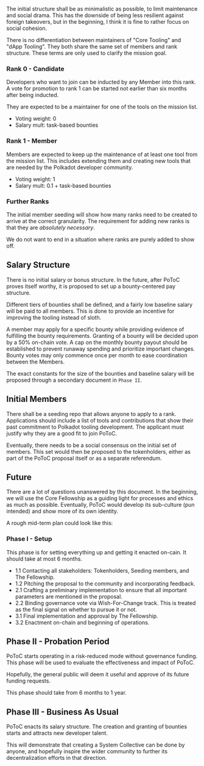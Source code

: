 The initial structure shall be as minimalistic as possible, to limit maintenance and social drama. This has the downside of being less resilient against foreign takeovers, but in the beginning, I think it is fine to rather focus on social cohesion.

There is no differentiation between maintainers of "Core Tooling" and "dApp Tooling". They both share the same set of members and rank structure. These terms are only used to clarify the mission goal.

### Rank 0 - Candidate

Developers who want to join can be inducted by any Member into this rank. A vote for promotion to rank 1 can be started not earlier than six months after being inducted.

They are expected to be a maintainer for one of the tools on the mission list.

- Voting weight: 0
- Salary mult: task-based bounties

### Rank 1 - Member

Members are expected to keep up the maintenance of at least one tool from the mission list. This includes extending them and creating new tools that are needed by the Polkadot developer community.

- Voting weight: 1
- Salary mult: 0.1 + task-based bounties

### Further Ranks

The initial member seeding will show how many ranks need to be created to arrive at the correct granularity. The requirement for adding new ranks is that they are _absolutely necessary_.

We do not want to end in a situation where ranks are purely added to show off.

## Salary Structure

There is no initial salary or bonus structure. In the future, after PoToC proves itself worthy, it is proposed to set up a bounty-centered pay structure.

Different tiers of bounties shall be defined, and a fairly low baseline salary will be paid to all members. This is done to provide an incentive for improving the tooling instead of sloth.

A member may apply for a specific bounty while providing evidence of fulfilling the bounty requirements. Granting of a bounty will be decided upon by a 50% on-chain vote. A cap on the monthly bounty payout should be established to prevent runaway spending and prioritize important changes. Bounty votes may only commence once per month to ease coordination between the Members.

The exact constants for the size of the bounties and baseline salary will be proposed through a secondary document in `Phase II`.

## Initial Members

There shall be a seeding repo that allows anyone to apply to a rank. Applications should include a list of tools and contributions that show their past commitment to Polkadot tooling development. The applicant must justify why they are a good fit to join PoToC.

Eventually, there needs to be a social consensus on the initial set of members. This set would then be proposed to the tokenholders, either as part of the PoToC proposal itself or as a separate referendum.

## Future

There are a lot of questions unanswered by this document. In the beginning, we will use the Core Fellowship as a guiding light for processes and ethics as much as possible. Eventually, PoToC would develop its sub-culture (pun intended) and show more of its own identity.

A rough mid-term plan could look like this:

### Phase I - Setup

This phase is for setting everything up and getting it enacted on-cain. It should take at most 6 months.

- 1.1 Contacting all stakeholders: Tokenholders, Seeding members, and The Fellowship.
- 1.2 Pitching the proposal to the community and incorporating feedback.
- 2.1 Crafting a preliminary implementation to ensure that all important parameters are mentioned in the proposal.
- 2.2 Binding governance vote via Wish-For-Change track. This is treated as the final signal on whether to pursue it or not.
- 3.1 Final implementation and approval by The Fellowship.
- 3.2 Enactment on-chain and beginning of operations.

## Phase II - Probation Period

PoToC starts operating in a risk-reduced mode without governance funding. This phase will be used to evaluate the effectiveness and impact of PoToC.

Hopefully, the general public will deem it useful and approve of its future funding requests.

This phase should take from 6 months to 1 year.

## Phase III - Business As Usual

PoToC enacts its salary structure. The creation and granting of bounties starts and attracts new developer talent.

This will demonstrate that creating a System Collective can be done by anyone, and hopefully inspire the wider community to further its decentralization efforts in that direction.
